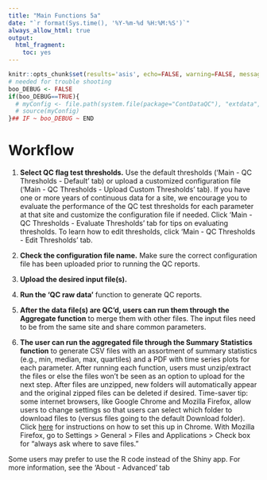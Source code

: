 ```yaml
---
title: "Main Functions 5a"
date: "`r format(Sys.time(), '%Y-%m-%d %H:%M:%S')`"
always_allow_html: true
output:
  html_fragment:
    toc: yes
---
```


```r
knitr::opts_chunk$set(results='asis', echo=FALSE, warning=FALSE, message = FALSE)
# needed for trouble shooting
boo_DEBUG <- FALSE
if(boo_DEBUG==TRUE){
  # myConfig <- file.path(system.file(package="ContDataQC"), "extdata", "config.ORIG.R")
  # source(myConfig)
}## IF ~ boo_DEBUG ~ END
```

# Workflow

1.	**Select QC flag test thresholds.** Use the default thresholds ('Main - QC Thresholds - Default' tab) or upload a customized configuration file ('Main - QC Thresholds - Upload Custom Thresholds' tab). If you have one or more years of continuous data for a site, we encourage you to evaluate the performance of the QC test thresholds for each parameter at that site and customize the configuration file if needed. Click 'Main - QC Thresholds - Evaluate Thresholds' tab for tips on evaluating thresholds. To learn how to edit thresholds, click 'Main - QC Thresholds - Edit Thresholds' tab.

2.	**Check the configuration file name.** Make sure the correct configuration file has been uploaded prior to running the QC reports.

3.	**Upload the desired input file(s).**

4.	**Run the ‘QC raw data’** function to generate QC reports.

5.	**After the data file(s) are QC’d, users can run them through the Aggregate function** to merge them with other files. The input files need to be from the same site and share common parameters.

6.	**The user can run the aggregated file through the Summary Statistics function** to generate CSV files with an assortment of summary statistics (e.g., min, median, max, quartiles) and a PDF with time series plots for each parameter. 
After running each function, users must unzip/extract the files or else the files won’t be seen as an option to upload for the next step. After files are unzipped, new folders will automatically appear and the original zipped files can be deleted if desired.
Time-saver tip: some internet browsers, like Google Chrome and Mozilla Firefox, allow users to change settings so that users can select which folder to download files to (versus files going to the default Download folder). Click [here](GoogleChrome_TimesaverTips.pdf) for instructions on how to set this up in Chrome. With Mozilla Firefox, go to Settings > General > Files and Applications > Check box for “always ask where to save files.”

Some users may prefer to use the R code instead of the Shiny app. 
For more information, see the ‘About - Advanced’ tab 

